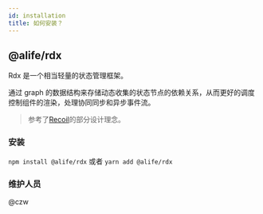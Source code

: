```yaml
---
id: installation
title: 如何安装？
---
```


## @alife/rdx

Rdx 是一个相当轻量的状态管理框架。

通过 graph 的数据结构来存储动态收集的状态节点的依赖关系，从而更好的调度控制组件的渲染，处理协同同步和异步事件流。

> 参考了[Recoil](https://recoiljs.org/)的部分设计理念。

### 安装

`npm install @alife/rdx` 或者 `yarn add @alife/rdx`

### 维护人员

@czw

